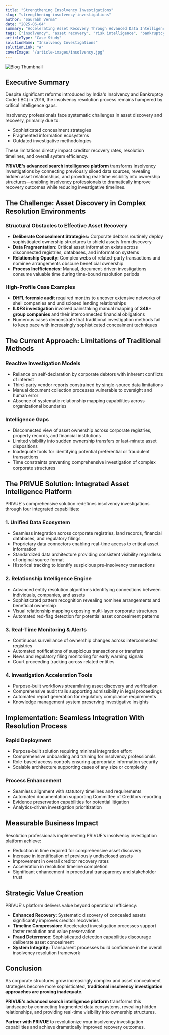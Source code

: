 ```yaml
---
title: "Strengthening Insolvency Investigations"
slug: "strengthening-insolvency-investigations"
author: "Saurabh Verma"
date: "2025-06-04"
summary: "Accelerating Asset Recovery Through Advanced Data Intelligence"
tags: ["insolvency", "asset recovery", "risk intelligence", "bankruptcy", "compliance"]
articleType: "Case Study"
solutionName: "Insolvency Investigations"
solutionLink: "#"
coverImage: "/article-images/insolvency.jpg"
---
```


![Blog Thumbnail](/articles-test-images/insolvency.jpg)

## Executive Summary  
Despite significant reforms introduced by India's Insolvency and Bankruptcy Code (IBC) in 2016, the insolvency resolution process remains hampered by critical intelligence gaps.  

Insolvency professionals face systematic challenges in asset discovery and recovery, primarily due to:  
- Sophisticated concealment strategies  
- Fragmented information ecosystems  
- Outdated investigative methodologies  

These limitations directly impact creditor recovery rates, resolution timelines, and overall system efficiency.  

**PRIVUE's advanced search intelligence platform** transforms insolvency investigations by connecting previously siloed data sources, revealing hidden asset relationships, and providing real-time visibility into ownership structures—enabling insolvency professionals to dramatically improve recovery outcomes while reducing investigative timelines.  


## The Challenge: Asset Discovery in Complex Resolution Environments  

### Structural Obstacles to Effective Asset Recovery  
- **Deliberate Concealment Strategies:** Corporate debtors routinely deploy sophisticated ownership structures to shield assets from discovery  
- **Data Fragmentation:** Critical asset information exists across disconnected registries, databases, and information systems  
- **Relationship Opacity:** Complex webs of related-party transactions and nominee arrangements obscure beneficial ownership  
- **Process Inefficiencies:** Manual, document-driven investigations consume valuable time during time-bound resolution periods  

### High-Profile Case Examples  
- **DHFL forensic audit** required months to uncover extensive networks of shell companies and undisclosed lending relationships  
- **IL&FS investigation** involved painstaking manual mapping of **348+ group companies** and their interconnected financial obligations  
- Numerous cases demonstrate that traditional investigation methods fail to keep pace with increasingly sophisticated concealment techniques  


## The Current Approach: Limitations of Traditional Methods  

### Reactive Investigation Models  
- Reliance on self-declaration by corporate debtors with inherent conflicts of interest  
- Third-party vendor reports constrained by single-source data limitations  
- Manual document collection processes vulnerable to oversight and human error  
- Absence of systematic relationship mapping capabilities across organizational boundaries  

### Intelligence Gaps  
- Disconnected view of asset ownership across corporate registries, property records, and financial institutions  
- Limited visibility into sudden ownership transfers or last-minute asset dispositions  
- Inadequate tools for identifying potential preferential or fraudulent transactions  
- Time constraints preventing comprehensive investigation of complex corporate structures  


## The PRIVUE Solution: Integrated Asset Intelligence Platform  

PRIVUE's comprehensive solution redefines insolvency investigations through four integrated capabilities:  

### 1. Unified Data Ecosystem  
- Seamless integration across corporate registries, land records, financial databases, and regulatory filings  
- Proprietary data connectors enabling real-time access to critical asset information  
- Standardized data architecture providing consistent visibility regardless of original source format  
- Historical tracking to identify suspicious pre-insolvency transactions  

### 2. Relationship Intelligence Engine  
- Advanced entity resolution algorithms identifying connections between individuals, companies, and assets  
- Sophisticated pattern recognition revealing nominee arrangements and beneficial ownership  
- Visual relationship mapping exposing multi-layer corporate structures  
- Automated red-flag detection for potential asset concealment patterns  

### 3. Real-Time Monitoring & Alerts  
- Continuous surveillance of ownership changes across interconnected registries  
- Automated notifications of suspicious transactions or transfers  
- News and regulatory filing monitoring for early warning signals  
- Court proceeding tracking across related entities  

### 4. Investigation Acceleration Tools  
- Purpose-built workflows streamlining asset discovery and verification  
- Comprehensive audit trails supporting admissibility in legal proceedings  
- Automated report generation for regulatory compliance requirements  
- Knowledge management system preserving investigative insights  


## Implementation: Seamless Integration With Resolution Process  

### Rapid Deployment  
- Purpose-built solution requiring minimal integration effort  
- Comprehensive onboarding and training for insolvency professionals  
- Role-based access controls ensuring appropriate information security  
- Scalable architecture supporting cases of any size or complexity  

### Process Enhancement  
- Seamless alignment with statutory timelines and requirements  
- Automated documentation supporting Committee of Creditors reporting  
- Evidence preservation capabilities for potential litigation  
- Analytics-driven investigation prioritization  


## Measurable Business Impact  

Resolution professionals implementing PRIVUE's insolvency investigation platform achieve:  
- Reduction in time required for comprehensive asset discovery  
- Increase in identification of previously undisclosed assets  
- Improvement in overall creditor recovery rates  
- Acceleration in resolution timeline completion  
- Significant enhancement in procedural transparency and stakeholder trust  


## Strategic Value Creation  

PRIVUE's platform delivers value beyond operational efficiency:  
- **Enhanced Recovery:** Systematic discovery of concealed assets significantly improves creditor recoveries  
- **Timeline Compression:** Accelerated investigation processes support faster resolution and value preservation  
- **Fraud Deterrence:** Sophisticated detection capabilities discourage deliberate asset concealment  
- **System Integrity:** Transparent processes build confidence in the overall insolvency resolution framework  


## Conclusion  

As corporate structures grow increasingly complex and asset concealment strategies become more sophisticated, **traditional insolvency investigation approaches are proving inadequate.**  

**PRIVUE's advanced search intelligence platform** transforms this landscape by connecting fragmented data ecosystems, revealing hidden relationships, and providing real-time visibility into ownership structures.  

**Partner with PRIVUE** to revolutionize your insolvency investigation capabilities and achieve dramatically improved recovery outcomes.  
